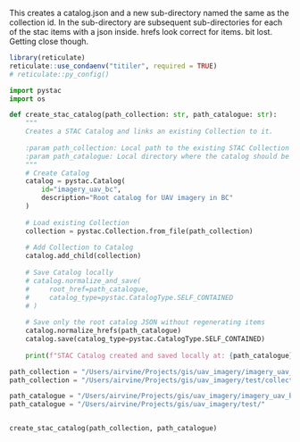 This creates a catalog.json and a new sub-directory named the same as the collection id.  In the sub-directory
are subsequent sub-directories for each of the stac items with a json inside. hrefs look correct for items. bit lost.
Getting close though.

```r
library(reticulate)
reticulate::use_condaenv("titiler", required = TRUE)
# reticulate::py_config()

```


```python
import pystac
import os

def create_stac_catalog(path_collection: str, path_catalogue: str):
    """
    Creates a STAC Catalog and links an existing Collection to it.
    
    :param path_collection: Local path to the existing STAC Collection JSON.
    :param path_catalogue: Local directory where the catalog should be saved.
    """
    # Create Catalog
    catalog = pystac.Catalog(
        id="imagery_uav_bc",
        description="Root catalog for UAV imagery in BC"
    )
    
    # Load existing Collection
    collection = pystac.Collection.from_file(path_collection)
    
    # Add Collection to Catalog
    catalog.add_child(collection)
    
    # Save Catalog locally
    # catalog.normalize_and_save(
    #     root_href=path_catalogue,
    #     catalog_type=pystac.CatalogType.SELF_CONTAINED
    # )
    
    # Save only the root catalog JSON without regenerating items
    catalog.normalize_hrefs(path_catalogue)
    catalog.save(catalog_type=pystac.CatalogType.SELF_CONTAINED)
    
    print(f"STAC Catalog created and saved locally at: {path_catalogue}")


```

```python
path_collection = "/Users/airvine/Projects/gis/uav_imagery/imagery_uav_bc/collection.json"
path_collection = "/Users/airvine/Projects/gis/uav_imagery/test/collection.json"

path_catalogue = "/Users/airvine/Projects/gis/uav_imagery/imagery_uav_bc/"
path_catalogue = "/Users/airvine/Projects/gis/uav_imagery/test/"


create_stac_catalog(path_collection, path_catalogue)
```
